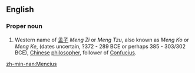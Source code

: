 ==English==

===Proper noun===
{{en-proper noun}}

# Western name of [[孟子]] ''Meng Zi'' or ''Meng Tzu'', also known as ''Meng Ko'' or ''Meng Ke'', (dates uncertain, ?372 - 289 BCE or perhaps 385 - 303/302 BCE), [[Chinese]] [[philosopher]], follower of [[Confucius]].

[[zh-min-nan:Mencius]]